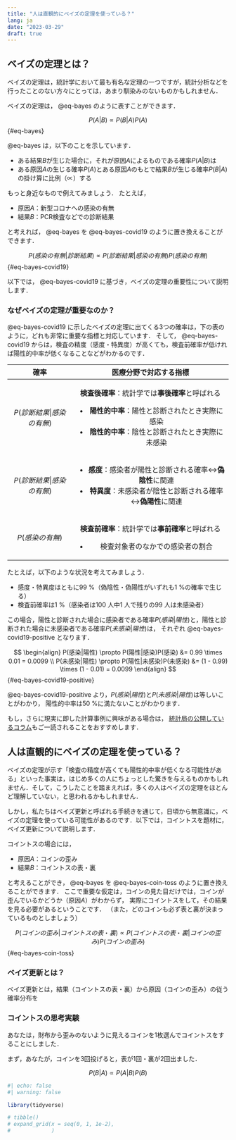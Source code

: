 ```yaml
---
title: "人は直観的にベイズの定理を使っている？"
lang: ja
date: "2023-03-29"
draft: true
---
```


## ベイズの定理とは？

ベイズの定理は，統計学において最も有名な定理の一つですが，統計分析などを行ったことのない方々にとっては，あまり馴染みのないものかもしれません．

ベイズの定理は， @eq-bayes のように表すことができます．

$$
P(A|B) \propto P(B|A) P(A)
$$ {#eq-bayes}

@eq-bayes は，以下のことを示しています．

-   ある結果$B$が生じた場合に，それが原因$A$によるものである確率$P(A|B)$は
-   ある原因$A$の生じる確率$P(A)$とある原因$A$のもとで結果$B$が生じる確率$P(B|A)$の掛け算に比例（$\propto$）する

もっと身近なもので例えてみましょう． たとえば，

-   原因$A$：新型コロナへの感染の有無
-   結果$B$：PCR検査などでの診断結果

と考えれば， @eq-bayes を @eq-bayes-covid19 のように置き換えることができます．

$$
P(感染の有無|診断結果) \propto P(診断結果|感染の有無) P(感染の有無)
$$ {#eq-bayes-covid19}

以下では， @eq-bayes-covid19 に基づき，ベイズの定理の重要性について説明します．

### なぜベイズの定理が重要なのか？

@eq-bayes-covid19 に示したベイズの定理に出てくる3つの確率は，下の表のように，どれも非常に重要な指標と対応しています． そして， @eq-bayes-covid19 からは，検査の精度（感度・特異度）が高くても，検査前確率が低ければ陽性的中率が低くなることなどがわかるのです．

+--------------------------+-----------------------------------------------------------------+
| 確率                     | **医療分野で対応する指標**                                      |
+:========================:+:===============================================================:+
| $P(診断結果|感染の有無)$ | **検査後確率**：統計学では**事後確率**と呼ばれる                |
|                          |                                                                 |
|                          | -   **陽性的中率**：陽性と診断されたとき実際に感染              |
|                          | -   **陰性的中率**：陰性と診断されたとき実際に未感染            |
+--------------------------+-----------------------------------------------------------------+
| $P(診断結果|感染の有無)$ | -   **感度**：感染者が陽性と診断される確率↔**偽陰性**に関連     |
|                          | -   **特異度**：未感染者が陰性と診断される確率↔**偽陽性**に関連 |
+--------------------------+-----------------------------------------------------------------+
| $P(感染の有無)$          | **検査前確率**：統計学では**事前確率**と呼ばれる                |
|                          |                                                                 |
|                          | -   検査対象者のなかでの感染者の割合                            |
+--------------------------+-----------------------------------------------------------------+

たとえば，以下のような状況を考えてみましょう．

-   感度・特異度はともに99 %（偽陰性・偽陽性がいずれも1 %の確率で生じる）
-   検査前確率は1 %（感染者は100 人中1 人で残りの99 人は未感染者）

この場合，陽性と診断された場合に感染者である確率$P(感染|陽性)$と，陽性と診断された場合に未感染者である確率$P(未感染|陽性)$は， それぞれ @eq-bayes-covid19-positive となります．

$$
\begin{align}
  P(感染|陽性) \propto P(陽性|感染)P(感染) &= 0.99 \times 0.01 = 0.0099 \\
  P(未感染|陽性) \propto P(陽性|未感染)P(未感染) &= (1 - 0.99) \times (1 - 0.01) = 0.0099
\end{align}
$$ {#eq-bayes-covid19-positive}

@eq-bayes-covid19-positive より，$P(感染|陽性)$と$P(未感染|陽性)$は等しいことがわかり， 陽性的中率は50 %に満たないことがわかります．

もし，さらに現実に即した計算事例に興味がある場合は， [統計局の公開しているコラム](https://www.stat.go.jp/library/pdf/cgogai3102.pdf){target="_blank"}もご一読されることをおすすめします．

## 人は直観的にベイズの定理を使っている？

ベイズの定理が示す「検査の精度が高くても陽性的中率が低くなる可能性がある」といった事実は，はじめ多くの人にちょっとした驚きを与えるものかもしれません．そして，こうしたことを踏まえれば，多くの人はベイズの定理をほとんど理解していない，と思われるかもしれません．

しかし，私たちはベイズ更新と呼ばれる手続きを通じて，日頃から無意識に，ベイズの定理を使っている可能性があるのです．以下では，コイントスを題材に，ベイズ更新について説明します．

コイントスの場合には，

-   原因$A$：コインの歪み
-   結果$B$：コイントスの表・裏

と考えることができ， @eq-bayes を @eq-bayes-coin-toss のように置き換えることができます． ここで重要な仮定は，コインの見た目だけでは，コインが歪んでいるかどうか（原因$A$）がわからず， 実際にコイントスをして，その結果を見る必要があるということです． （また，どのコインも必ず表と裏が決まっているものとしましょう）

$$
P(コインの歪み|コイントスの表・裏) \propto P(コイントスの表・裏|コインの歪み) P(コインの歪み)
$$ {#eq-bayes-coin-toss}

### ベイズ更新とは？

ベイズ更新とは，結果（コイントスの表・裏）から原因（コインの歪み）の従う確率分布を

### コイントスの思考実験

あなたは，財布から歪みのないように見えるコインを1枚選んでコイントスをすることにしました．

まず，あなたが，コインを3回投げると，表が1回・裏が2回出ました．

$$
P(B|A) \propto P(A|B) P(B)
$$

```r
#| echo: false
#| warning: false

library(tidyverse)

# tibble()
# expand_grid(x = seq(0, 1, 1e-2),
#             )
```
